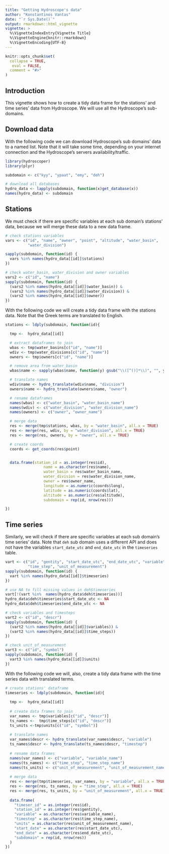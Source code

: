 ```yaml
---
title: "Getting Hydroscope's data"
author: "Konstantinos Vantas"
date: "`r Sys.Date()`"
output: rmarkdown::html_vignette
vignette: >
  %\VignetteIndexEntry{Vignette Title}
  %\VignetteEngine{knitr::rmarkdown}
  %\VignetteEncoding{UTF-8}
---
```


```r
knitr::opts_chunk$set(
  collapse = TRUE,
   eval = FALSE,
  comment = "#>"
)
```

## Introduction

This vignette shows how to create a tidy data frame for the stations' and time series' data from Hydroscope. We will use all the Hydroscope's sub-domains.

## Download data

With the following code we can download Hydroscope's sub domains' data to a named list. Note that it will take some time, depending on your internet connection and the Hydroscope's servers availability/traffic.

```r
library(hydroscoper)
library(plyr)

subdomain <- c("kyy", "ypaat", "emy", "deh")

# download all databases
hydro_data <- lapply(subdomain, function(x)get_database(x))
names(hydro_data) <- subdomain

```

## Stations

We must check if there are specific variables at each sub domain's stations' data, because we will merge these data to a new data frame.

```r
# check stations variables
vars <- c("id", "name", "owner", "point", "altitude", "water_basin",
          "water_division")

sapply(subdomain, function(id) {
  vars %in% names(hydro_data[[id]]$stations)
})

# check water_basin, water_division and owner variables
vars2 <- c("id", "name")
sapply(subdomain, function(id) {
  (vars2 %in% names(hydro_data[[id]]$water_basin)) &
  (vars2 %in% names(hydro_data[[id]]$water_division)) &
  (vars2 %in% names(hydro_data[[id]]$owner))
})
```

With the following code we will create a tidy data frame with the stations data. Note that the Greek terms are translated to English.
```r
stations <- ldply(subdomain, function(id){

  tmp <-  hydro_data[[id]]

  # extract dataframes to join
  wbas <- tmp$water_basins[c("id", "name")]
  wdiv <- tmp$water_divisions[c("id", "name")]
  owners <- tmp$owners[c("id", "name")]

  # remove area from water_basin
  wbas$name <- sapply(wbas$name, function(y) gsub("\\([^()]*\\)", "", y))

  # translate names
  wdiv$name <- hydro_translate(wdiv$name, "division")
  owners$name <- hydro_translate(owners$name, "owner")

  # rename dataframes
  names(wbas) <- c("water_basin", "water_basin_name")
  names(wdiv) <- c("water_division", "water_division_name")
  names(owners) <- c("owner", "owner_name")

  # merge data
  res <- merge(tmp$stations, wbas, by = "water_basin", all.x = TRUE)
  res <- merge(res, wdiv, by = "water_division", all.x = TRUE)
  res <- merge(res, owners, by = "owner", all.x = TRUE)

  # create coords
  coords <- get_coords(res$point)


  data.frame(station_id = as.integer(res$id),
                 name = as.character(res$name),
                 water_basin = res$water_basin_name,
                 water_division = res$water_division_name,
                 owner = res$owner_name,
                 longitude = as.numeric(coords$long),
                 latitude = as.numeric(coords$lat),
                 altitude = as.numeric(res$altitude),
                 subdomain = rep(id, nrow(res)))

})

```

## Time series

Similarly, we will check if there are specific variables at each sub domain's time series' data. Note that `deh` sub domain uses a different API and does not have the variables `start_date_utc` and `end_date_utc` in the `timeseries` table.

```r
vart <- c("id", "gentity", "start_date_utc", "end_date_utc", "variable",
          "time_step", "unit_of_measurement")
sapply(subdomain, function(id) {
  vart %in% names(hydro_data[[id]]$timeseries)
})

# use NA to fill missing values in deh$timeseries
vart[!(vart %in%  names(hydro_data$deh$timeseries))]
hydro_data$deh$timeseries$start_date_utc <- NA
hydro_data$deh$timeseries$end_date_utc <- NA

# check variables and timesteps
vart2 <- c("id", "descr")
sapply(subdomain, function(id) {
  (vart2 %in% names(hydro_data[[id]]$variables)) &
  (vart2 %in% names(hydro_data[[id]]$time_steps))
})

# check unit_of_measurement
vart3 <- c("id", "symbol")
sapply(subdomain, function(id) {
  vart3 %in% names(hydro_data[[id]]$units)
})
```

With the following code we will, also, create a tidy data frame with the time series data with translated terms.

```r
# create stations' dataframe
timeseries <- ldply(subdomain, function(id){
  
  tmp <-  hydro_data[[id]]
  
  # create data frames to join
  var_names <- tmp$variables[c("id", "descr")]
  ts_names <-  tmp$time_steps[c("id", "descr")]
  ts_units <-tmp$units[c("id", "symbol")]
  
  # translate names
  var_names$descr <- hydro_translate(var_names$descr, "variable")
  ts_names$descr <- hydro_translate(ts_names$descr, "timestep")
  
  # rename data frames
  names(var_names) <- c("variable", "variable_name")
  names(ts_names) <- c("time_step", "time_step_name")
  names(ts_units) <- c("unit_of_measurement", "unit_of_measurement_name")
  
  # merge data
  res <- merge(tmp$timeseries, var_names, by = "variable", all.x = TRUE)
  res <- merge(res, ts_names, by = "time_step", all.x = TRUE)
  res <- merge(res, ts_units, by = "unit_of_measurement", all.x = TRUE)
  
  data.frame(
    "timeser_id" = as.integer(res$id),
    "station_id" = as.integer(res$gentity),
    "variable" = as.character(res$variable_name),
    "timestep" = as.character(res$time_step_name),
    "units" = as.character(res$unit_of_measurement_name),
    "start_date" = as.character(res$start_date_utc),
    "end_date" = as.character(res$end_date_utc),
    "subdomain" = rep(id, nrow(res))
  )
})

```

